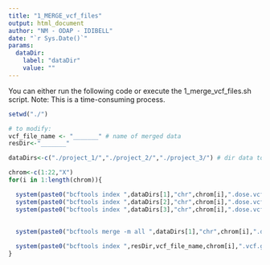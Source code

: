 ```yaml
---
title: "1_MERGE_vcf_files"
output: html_document
author: "NM - ODAP - IDIBELL"
date: "`r Sys.Date()`"
params:
  dataDir:
    label: "dataDir"
    value: ""
---
```


You can either run the following code or execute the 1_merge_vcf_files.sh script.
Note: This is a time-consuming process.



```r
setwd("./")

# to modify:
vcf_file_name <- "_______" # name of merged data
resDir<-"_______"

dataDirs<-c("./project_1/","./project_2/","./project_3/") # dir data to merge

```



```r
chrom<-c(1:22,"X")
for(i in 1:length(chrom)){

  system(paste0("bcftools index ",dataDirs[1],"chr",chrom[i],".dose.vcf.gz"))
  system(paste0("bcftools index ",dataDirs[2],"chr",chrom[i],".dose.vcf.gz"))
  system(paste0("bcftools index ",dataDirs[3],"chr",chrom[i],".dose.vcf.gz"))
 
  
  system(paste0("bcftools merge -m all ",dataDirs[1],"chr",chrom[i],".dose.vcf.gz ",dataDirs[2],"chr",chrom[i],".dose.vcf.gz ",dataDirs[3],"chr",chrom[i],".dose.vcf.gz ",dataDirs[4],"chr",chrom[i],".dose.vcf.gz -Oz -o ",resDir,vcf_file_name,chrom[i],".vcf.gz"))

  system(paste0("bcftools index ",resDir,vcf_file_name,chrom[i],".vcf.gz"))
}
```
